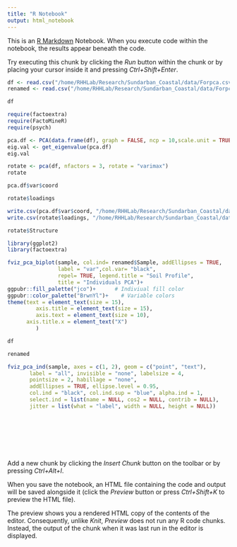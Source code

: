 ```yaml
---
title: "R Notebook"
output: html_notebook
---
```


This is an [R Markdown](http://rmarkdown.rstudio.com) Notebook. When you execute code within the notebook, the results appear beneath the code. 

Try executing this chunk by clicking the *Run* button within the chunk or by placing your cursor inside it and pressing *Ctrl+Shift+Enter*. 

```r
df <- read.csv("/home/RHHLab/Research/Sundarban_Coastal/data/Forpca.csv")
renamed <- read.csv("/home/RHHLab/Research/Sundarban_Coastal/data/ForpcaSampleNumber.csv")
```

```r
df
```

```r
require(factoextra)
require(FactoMineR)
require(psych)
```

```r
pca.df <- PCA(data.frame(df), graph = FALSE, ncp = 10,scale.unit = TRUE)
eig.val <- get_eigenvalue(pca.df)
eig.val
```

```r
rotate <- pca(df, nfactors = 3, rotate = "varimax")
rotate
```

```r
pca.df$var$coord
```

```r
rotate$loadings
```

```r
write.csv(pca.df$var$coord, "/home/RHHLab/Research/Sundarban_Coastal/data/pca.csv")
write.csv(rotate$loadings, "/home/RHHLab/Research/Sundarban_Coastal/data/rotate_pca.csv")
```

```r
rotate$Structure
```

```r
library(ggplot2)
library(factoextra)
```

```r
fviz_pca_biplot(sample, col.ind= renamed$Sample, addEllipses = TRUE, 
                label = "var",col.var= "black",
                repel= TRUE, legend.title = "Soil Profile", 
                title = "Individuals PCA")+
ggpubr::fill_palette("jco")+      # Indiviual fill color
ggpubr::color_palette("BrwnYl")+    # Variable colors
theme(text = element_text(size = 15),
         axis.title = element_text(size = 15),
         axis.text = element_text(size = 10),
      axis.title.x = element_text("X")
         )

```

```r
df
```

```r
renamed
```

```r
fviz_pca_ind(sample, axes = c(1, 2), geom = c("point", "text"),
       label = "all", invisible = "none", labelsize = 4,
       pointsize = 2, habillage = "none",
       addEllipses = TRUE, ellipse.level = 0.95, 
       col.ind = "black", col.ind.sup = "blue", alpha.ind = 1,
       select.ind = list(name = NULL, cos2 = NULL, contrib = NULL),
       jitter = list(what = "label", width = NULL, height = NULL))
```

```r

```

```r

```

```r

```

```r

```

```r

```

```r

```

```r

```

Add a new chunk by clicking the *Insert Chunk* button on the toolbar or by pressing *Ctrl+Alt+I*.

When you save the notebook, an HTML file containing the code and output will be saved alongside it (click the *Preview* button or press *Ctrl+Shift+K* to preview the HTML file).

The preview shows you a rendered HTML copy of the contents of the editor. Consequently, unlike *Knit*, *Preview* does not run any R code chunks. Instead, the output of the chunk when it was last run in the editor is displayed.
